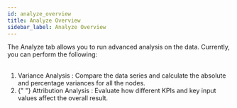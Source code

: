 ```yaml
---
id: analyze_overview
title: Analyze Overview
sidebar_label: Analyze Overview
---
```



<div style={{ textAlign: "justify" }}>
  The Analyze tab allows you to run advanced analysis on the data. Currently,
  you can perform the following:
</div> <br />

1. <Link to={useBaseUrl("docs/analysis/variance_analysis")}>
     Variance Analysis
   </Link>
   : Compare the data series and calculate the absolute and percentage variances
   for all the nodes.
1. <Link to={useBaseUrl("docs/analysis/attribution-analysis")}>
     {" "}
     Attribution Analysis
   </Link>
   : Evaluate how different KPIs and key input values affect the overall result.

<br />
